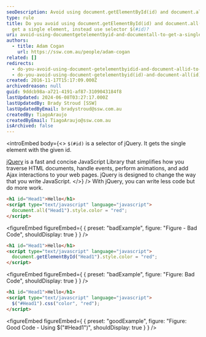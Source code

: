 ```yaml
---
seoDescription: Avoid using document.getElementById(id) and document.all(id) to get a single element; instead use jQuery selector $(#id).
type: rule
title: Do you avoid using document.getElementById(id) and document.all(id) to
  get a single element, instead use selector $(#id)?
uri: avoid-using-documentgetelementbyid-and-documentall-to-get-a-single-element
authors:
  - title: Adam Cogan
    url: https://ssw.com.au/people/adam-cogan
related: []
redirects:
  - do-you-avoid-using-document-getelementbyidid-and-document-allid-to-get-a-single-element-instead-use-selector-id
  - do-you-avoid-using-document-getelementbyid(id)-and-document-all(id)-to-get-a-single-element-instead-use-selector-(id)
created: 2016-11-17T15:17:09.000Z
archivedreason: null
guid: 9ddcb98a-a721-4191-af87-3109043184f8
lastUpdated: 2024-06-08T03:27:17.000Z
lastUpdatedBy: Brady Stroud [SSW]
lastUpdatedByEmail: bradystroud@ssw.com.au
createdBy: TiagoAraujo
createdByEmail: TiagoAraujo@ssw.com.au
isArchived: false
---
```


<introEmbed
  body={<>
`$(#id)` is a selector of jQuery. It gets the single element with the given id.

[jQuery](https://jquery.com/) is a fast and concise JavaScript Library that simplifies how you traverse HTML documents, handle events, perform animations, and add Ajax interactions to your web pages. jQuery is designed to change the way that you write JavaScript.
  </>}
/>
With jQuery, you can write less code but do more work.

```html
<h1 id="Head1">Hello</h1>
<script type="text/javascript" language="javascript">
  document.all("Head1").style.color = "red";
</script>
```
<figureEmbed figureEmbed={ {
  preset: "badExample",
  figure: "Figure - Bad Code",
  shouldDisplay: true
} } />


```html
<h1 id="Head1">Hello</h1>
<script type="text/javascript" language="javascript">
  document.getElementById("Head1").style.color = "red";
</script>
```
<figureEmbed figureEmbed={ {
  preset: "badExample",
  figure: "Figure: Bad Code",
  shouldDisplay: true
} } />


```html
<h1 id="Head1">Hello</h1>
<script type="text/javascript" language="javascript">
  $("#Head1").css("color", "red");
</script>
```
<figureEmbed figureEmbed={ {
  preset: "goodExample",
  figure: "Figure: Good Code - Using $(\"#Head1\")",
  shouldDisplay: true
} } />
